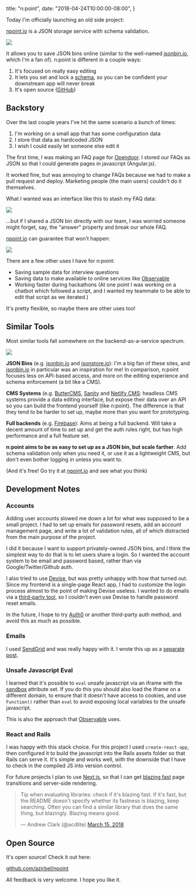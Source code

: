   title: "n:point",
  date: "2018-04-24T10:00:00-08:00",
}

Today I'm officially launching an old side project:

[npoint.io](https://www.npoint.io/) is a JSON storage service with schema
validation.

<img src="/static/img/npoint-saved.png" />

It allows you to save JSON bins online (similar to the well-named
[jsonbin.io](http://jsonbin.io/), which I'm a fan of). n:point is different in
a couple ways:

1. It's focused on really easy editing
2. It lets you set and lock a [schema](http://json-schema.org/), so you can be
   confident your downstream app will never break
3. It's open source ([GitHub](https://github.com/azirbel/npoint))

## Backstory

Over the last couple years I've hit the same scenario a bunch of times:

1. I'm working on a small app that has some configuration data
2. I store that data as hardcoded JSON
3. I wish I could easily let someone else edit it

The first time, I was making an FAQ page for
[Opendoor](https://www.opendoor.com/). I stored our FAQs as JSON so that I
could generate pages in javascript (Angular.js).

It worked fine, but was annoying to change FAQs because we had to make a pull
request and deploy. Marketing people (the main users) couldn't do it
themselves.

What I wanted was an interface like this to stash my FAQ data:

<img src="/static/img/npoint-basic.png" />

...but if I shared a JSON bin directly with our team, I was worried someone
might forget, say, the "answer" property and break our whole FAQ.

[npoint.io](https://www.npoint.io/) can guarantee that won't happen:

<img src="/static/img/npoint-schema-error.png" />

There are a few other uses I have for n:point:

* Saving sample data for interview questions
* Saving data to make available to online services like
  [Observable](https://beta.observablehq.com/)
* Working faster during hackathons (At one point I was working on a chatbot
  which followed a script, and I wanted my teammate to be able to edit that
  script as we iterated.)

It's pretty flexible, so maybe there are other uses too!

## Similar Tools

Most similar tools fall somewhere on the backend-as-a-service spectrum.

<img src="/static/img/npoint-landscape.png" />

**JSON Bins** (e.g. [jsonbin.io](http://jsonbin.io/) and
[jsonstore.io](https://www.jsonstore.io/)): I'm a big fan of these sites, and
[jsonbin.io](http://jsonbin.io/) in particular was an inspiration for me! In
comparison, n:point focuses less on API-based access, and more on the editing
experience and schema enforcement (a bit like a CMS).

**CMS Systems** (e.g. [ButterCMS](https://buttercms.com/),
[Sanity](https://www.sanity.io/) and [Netlify
CMS](https://www.netlifycms.org/): headless CMS systems provide a data editing
interface, but expose their data over an API so you can build the frontend
yourself (like n:point). The difference is that they tend to be harder to set
up, maybe more than you want for prototyping.

**Full backends** (e.g. [Firebase](https://firebase.google.com/)): Aims at
being a full backend. Will take a decent amount of time to set up and get the
auth rules right, but has high performance and a full feature set.

**n:point aims to be as easy to set up as a JSON bin, but scale farther**. Add
schema validation only when you need it, or use it as a lightweight CMS, but
don't even bother logging in unless you want to.

(And it's free! Go try it at [npoint.io](https://www.npoint.io) and see what
you think)

## Development Notes

### Accounts

Adding user accounts slowed me down a lot for what was supposed to be a small
project. I had to set up emails for password resets, add an account management
page, and write a lot of validation rules, all of which distracted from the
main purpose of the project.

I did it because I want to support privately-owned JSON bins, and I think the
simplest way to do that is to let users share a login. So I wanted the account
system to be email and password based, rather than via Google/Twitter/Github
auth.

I also tried to use [Devise](https://github.com/plataformatec/devise), but was
pretty unhappy with how that turned out. Since my frontend is a single-page
React app, I had to customize the login process almost to the point of making
Devise useless. I wanted to do emails via a [third-party
tool](http://alexzirbel.com/side-project-emails/), so I couldn't even use
Devise to handle password reset emails.

In the future, I hope to try [Auth0](https://auth0.com/) or another third-party
auth method, and avoid this as much as possible.

### Emails

I used [SendGrid](https://sendgrid.com/) and was really happy with it. I wrote
this up as a [separate post](http://alexzirbel.com/side-project-emails/).

### Unsafe Javascript Eval

I learned that it's possible to `eval` unsafe javascript via an iframe with the
[sandbox](https://developer.mozilla.org/en-US/docs/Web/HTML/Element/iframe)
attribute set. If you do this you should also load the iframe on a different
domain, to ensure that it doesn't have access to cookies, and use `Function()`
rather than `eval` to avoid exposing local variables to the unsafe javascript.

This is also the approach that [Observable](https://beta.observablehq.com/) uses.

### React and Rails

I was happy with this stack choice. For this project I used `create-react-app`,
then configured it to build the javascript into the Rails assets folder so that
Rails can serve it. It's simple and works well, with the downside that I have
to check in the compiled JS into version control.

For future projects I plan to use [Next.js](https://github.com/zeit/next.js/),
so that I can get [blazing
fast](https://twitter.com/acdlite/status/974390255393505280) page transitions
and server-side rendering.

<blockquote class="twitter-tweet" data-lang="en"><p lang="en" dir="ltr">Tip when evaluating libraries: check if it&#39;s blazing fast. If it&#39;s fast, but the README doesn&#39;t specify whether its fastness is blazing, keep searching. Often you can find a similar library that does the same thing, but blazingly. Blazing means good.</p>&mdash; Andrew Clark (@acdlite) <a href="https://twitter.com/acdlite/status/974390255393505280?ref_src=twsrc%5Etfw">March 15, 2018</a></blockquote>
<script async src="https://platform.twitter.com/widgets.js" charset="utf-8"></script>

## Open Source

It's open source! Check it out here:

[github.com/azirbel/npoint](https://github.com/azirbel/npoint)

All feedback is very welcome. I hope you like it.
